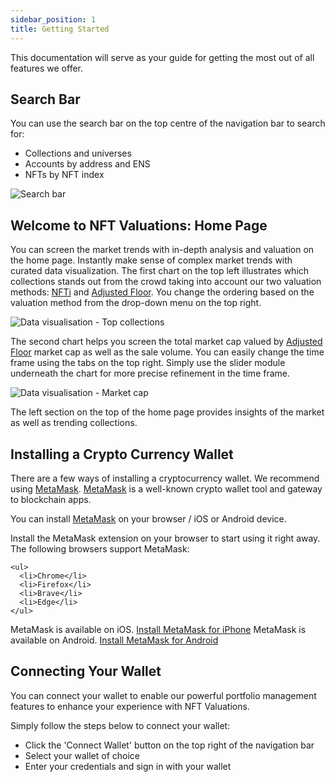 ```yaml
---
sidebar_position: 1
title: Getting Started
---
```



This documentation will serve as your guide for getting the most out of all features we offer.

## Search Bar

You can use the search bar on the top centre of the navigation bar to search for: 

- Collections and universes
- Accounts by address and ENS
- NFTs by NFT index

![Search bar](/img/guides/Search.gif)

## Welcome to NFT Valuations: Home Page

You can screen the market trends with in-depth analysis and valuation on the home page. Instantly make sense of complex market trends with curated data visualization. The first chart on the top left illustrates which collections stands out from the crowd taking into account our two valuation methods: [NFTi](https://docs.nftvaluations.com/documentation/methodology/#nfti-market-capitalization-nfti-market-cap) and [Adjusted Floor](https://docs.nftvaluations.com/documentation/methodology/#adjusted-floor-market-capitalization-af-market-cap). You change the ordering based on the valuation method from the drop-down menu on the top right.

![Data visualisation - Top collections](/img/guides/Top-Collections.gif)

The second chart helps you screen the total market cap valued by [Adjusted Floor](https://docs.nftvaluations.com/documentation/methodology/#adjusted-floor-market-capitalization-af-market-cap) market cap as well as the sale volume. You can easily change the time frame using the tabs on the top right. Simply use the slider module underneath the chart for more precise refinement in the time frame.

![Data visualisation - Market cap](/img/guides/Market-Cap.gif)

The left section on the top of the home page provides insights of the market as well as trending collections.

## Installing a Crypto Currency Wallet

There are a few ways of installing a cryptocurrency wallet. We recommend using [MetaMask](https://metamask.io). [MetaMask](https://metamask.io) is a well-known crypto wallet tool and gateway to blockchain apps.

You can install [MetaMask](https://metamask.io) on your browser / iOS or Android device.

<Tabs>
  <TabItem value="browser" label="Browser" default>  
    Install the MetaMask extension on your browser to start using it right away. The following browsers support MetaMask:
    
    <ul>
      <li>Chrome</li>
      <li>Firefox</li>
      <li>Brave</li>
      <li>Edge</li>
    </ul>
  </TabItem>

  <TabItem value="ios" label="iOS">  
    MetaMask is available on iOS. <a href="https://metamask.io/download/" target="_blank">Install MetaMask for iPhone</a>
  </TabItem>

  <TabItem value="android" label="Android">  
    MetaMask is available on Android. <a href="https://metamask.io/download/" target="_blank">Install MetaMask for Android</a>
  </TabItem>  
</Tabs>


## Connecting Your Wallet

You can connect your wallet to enable our powerful portfolio management features to enhance your experience with NFT Valuations.

Simply follow the steps below to connect your wallet:

- Click the 'Connect Wallet' button on the top right of the navigation bar
- Select your wallet of choice
- Enter your credentials and sign in with your wallet
